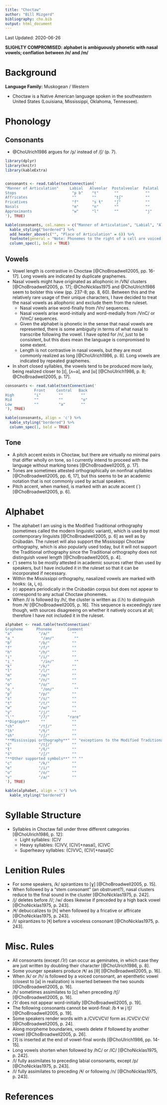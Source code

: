 ```yaml
---
title: "Choctaw"
author: "Bill Mizgerd"
bibliography: cho.bib
output: html_document
---
```


Last Updated: 2020-06-26

**SLIGHLTY COMPROMISED: alphabet is ambiguously phonetic with nasal vowels; conflation between /n/ and /m/**

# Background

**Language Family:** Muskogean / Western

* Choctaw is a Native American language spoken in the southeastern United States (Louisiana, Mississippi, Oklahoma, Tennessee).

# Phonology

## Consonants

* @ChoUlrich1986 argues for /ʂ/ instead of /ʃ/ (p. 7).

```r

library(dplyr)
library(knitr)
library(kableExtra)


consonants <- read.table(textConnection('
"Manner of Articulation"     Labial   Alveolar  Postalveolar  Palatal   Velar  Glottal
Stops                         "p b"    "t"       ""            ""        "k"    "ʔ"
Affricates                    ""       ""        "tʃ"          ""        ""     ""
Fricatives                    "f"      "s ɬ"     "ʃ"           ""        ""     "h"
Nasals                        "m"      "n"       ""            ""        ""     ""
Approximants                  "w"      "l"       ""            "j"       ""     ""
'), TRUE)

kable(consonants, col.names = c("Manner of Articulation", "Labial", "Alveolar", "Postalveolar", "Palatal", "Velar", "Glottal"), align = 'c') %>%
  kable_styling("bordered") %>%
  add_header_above(c("", "Place of Articulation" = 6)) %>%
  footnote(general = "Note: Phonemes to the right of a cell are voiced (in the stop row) or lateral (in the fricative row).", general_title = "") %>%
  column_spec(1, bold = TRUE)
```

## Vowels

* Vowel length is contrastive in Choctaw [@ChoBroadwell2005, pp. 16-17]. Long vowels are indicated by duplicate graphemes.
* Nasal vowels might have originated as allophonic in /VN/ clusters [@ChoBroadwell2005, p. 17]; @ChoNicklas1975 and @ChoUlrich1986 seem to bolster this view (pp. 237-8; pp. 8, 60). Between this and the relatively rare usage of their unique characters, I have decided to treat the nasal vowels as allophonic and exclude them from the ruleset.
    - Nasal vowels arise word-finally from /Vn/ sequences.
    - Nasal vowels arise word-initially and word-medially from /VnC/ or /VmC/ sequences.
    - Given the alphabet is phonetic in the sense that nasal vowels are represented, there is some ambiguity in terms of what nasal to transcribe following the vowel. I have opted for /n/, just to be consistent, but this does mean the language is compromised to some extent.
    - Length is not contrastive in nasal vowels, but they are most commonly realized as long [@ChoUlrich1986, p. 8]. Long vowels are indicated by repeated graphemes.
* In short closed syllables, the vowels tend to be produced more laxly, being realized closer to [ɪ], [ʌ~ə], and [ʊ] [@ChoUlrich1986, p. 8; @ChoBroadwell2005, p. 17].

```r
consonants <- read.table(textConnection('
             Front     Central   Back
High         "i"        ""        ""
Mid          ""         ""        "o"
Low          ""         "a"       ""
'), TRUE)

kable(consonants, align = 'c') %>%
  kable_styling("bordered") %>%
  column_spec(1, bold = TRUE)
```

## Tone

* A pitch accent exists in Choctaw, but there are virtually no minimal pairs that differ wholly on tone, so I currently intend to proceed with the language without marking tones [@ChoBroadwell2005, p. 17].
* Tones are sometimes attested orthographically on nonfinal syllables [@ChoBroadwell2005, pp. 6, 17], but this seems to be an academic notation that is not commonly used by actual speakers.
* Pitch accent, when marked, is marked with an acute accent (´) [@ChoBroadwell2005, p. 6].


# Alphabet

* The alphabet I am using is the Modified Traditional orthography (sometimes called the modern linguistic variant), which is used by most contemporary linguists [@ChoBroadwell2005, p. 6] as well as by Crúbadán. The ruleset will also support the Mississippi Choctaw orthography, which is also popularly used today, but it will not support the Traditional orthography since the Traditional orthography does not distinguish vowel length [@ChoBroadwell2005, p. 4].
* ⟨'⟩ seems to be mostly attested in academic sources rather than used by speakers, but I have included it in the ruleset so that it can be incorporated if necessary.
* Within the Mississippi orthography, nasalized vowels are marked with hooks: ⟨a̧, i̧, o̧⟩.
* ⟨r⟩ appears periodically in the Crúbadán corpus but does not appear to correspond to any actual Choctaw phonemes.
* When /l/ is followed by /h/, the cluster is written as ⟨l.h⟩ to distinguish from /ɬ/ [@ChoBroadwell2005, p. 16]. This sequence is exceedingly rare though, with sources disagreeing on whether it natively occurs at all; therefore I have not included it in the ruleset.


```r

alphabet <- read.table(textConnection('
Grapheme      Phoneme       Comment
"a"            "/a/"          ""
"a̲"            "/an/"         ""
"b"            "/b/"          ""
"f"            "/f/"          ""
"h"            "/h/"          ""
"i"            "/i/"          ""
"i̲"            "/in/"         ""
"k"            "/k/"          ""
"l"            "/l/"          ""
"m"            "/m/"          ""
"n"            "/n/"          ""
"o"            "/o/"          ""
"o̲"            "/on/"         ""
"p"            "/p/"          ""
"s"            "/s/"          ""
"t"            "/t/"          ""
"w"            "/w/"          ""
"y"            "/j/"          ""
"\'"           "/ʔ/"        "rare"  
**Digraph**     ""            ""
"ch"           "/tʃ/"         ""
"lh"           "/ɬ/"          ""
"sh"           "/ʃ/"          ""
"**Mississippi orthography**" "" "exceptions to the Modified Traditional"
"č"            "/tʃ/"         ""
"ł"            "/ɬ/"          ""
"š"            "/ʃ/"          ""
"**Other supported symbols**" "" ""
"c"            "/k/"          ""
"e"            "/i/"          ""
"u"            "/o/"          ""
"v"            "/a/"          ""
'), TRUE)

kable(alphabet, align = 'c') %>%
  kable_styling("bordered")
```

# Syllable Structure

* Syllables in Choctaw fall under three different categories [@ChoUlrich1986, p. 12]:
    - Light syllables: (C)V  
    - Heavy syllables: (C)VV, (C)V[+nasal], (C)VC  
    - Superheavy syllables: (C)VVC, (C)V[+nasal]C  

# Lenition Rules

* For some speakers, /k/ spirantizes to [ɣ] [@ChoBroadwell2005, p. 15].
* When followed by a "stem consonant" (an obstruent?), nasal clusters reduce to the final sound in the cluster [@ChoNicklas1975, p. 242].
* /j/ deletes before /l/; /w/ does likewise if preceded by a high back vowel [@ChoNicklas1975, p. 243].
* /ɬ/ debuccalizes to [h] when followed by a fricative or affricate [@ChoNicklas1975, p. 243].
* /l/ spirantizes to [ɬ] before a voiceless consonant [@ChoNicklas1975, p. 243].

# Misc. Rules

* All consonants (except /ʔ/) can occur as geminates, in which case they are just written by doubling their character [@ChoUlrich1986, p. 8].
* Some younger speakers produce /ɬ/ as [θ] [@ChoBroadwell2005, p. 16].
* When /k/ or /h/ is followed by a voiced consonant, an epenthetic vowel (closest to [ə] in realization) is inserted between the two sounds [@ChoBroadwell2005, p. 16].
* /h/ sometimes assimilates to [ç] when preceding /tʃ/ [@ChoBroadwell2005, p. 16].
* /ʔ/ does not appear word-initially [@ChoBroadwell2005, p. 19].
* The following consonants cannot be word-final: /b ɬ w j tʃ/ [@ChoBroadwell2005, p. 19].
* Some speakers render words with a /CVCVCV/ form as /CVCVːCV/ [@ChoBroadwell2005, p. 24].
* Along morpheme boundaries, vowels delete if followed by another vowel [@ChoBroadwell2005, p. 26].
* [ʔ] is inserted at the end of vowel-final words [@ChoUlrich1986, pp. 14-15].
* Long vowels shorten when followed by /hC/ or /lC/ [@ChoNicklas1975, p. 242].
* /l/ fully assimilates to preceding labial consonants, except /p/ [@ChoNicklas1975, p. 243].
* /l/ fully assimilates to preceding /ɬ/ or following /n/ [@ChoNicklas1975, p. 243].

# References
